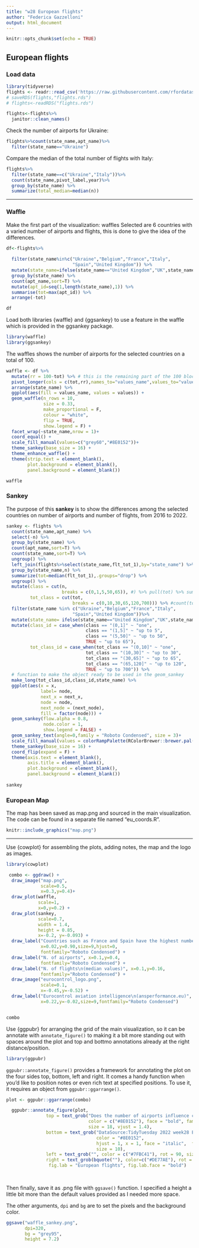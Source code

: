 ```yaml
---
title: "w28 European flights"
author: "Federica Gazzelloni"
output: html_document
---
```


```r
knitr::opts_chunk$set(echo = TRUE)
```

## European flights

### Load data

```r
library(tidyverse)
flights <- readr::read_csv('https://raw.githubusercontent.com/rfordatascience/tidytuesday/master/data/2022/2022-07-12/flights.csv')
# saveRDS(flights,"flights.rds")
# flights<-readRDS("flights.rds")
```


```r
flights<-flights%>%
  janitor::clean_names()
```


Check the number of airports for Ukraine:
```r
flights%>%count(state_name,apt_name)%>%
  filter(state_name=="Ukraine")
```


Compare the median of the total number of flights with Italy:
```r
flights%>%
  filter(state_name==c("Ukraine","Italy"))%>%
  count(state_name,pivot_label,year)%>%
  group_by(state_name) %>%
  summarize(total_median=median(n))
```

---

### Waffle

Make the first part of the visualization: waffles 
Selected are 6 countries with a varied number of airports and flights, this is done to give the idea of the differences.

```r
df<-flights%>%
  
  filter(state_name%in%c("Ukraine","Belgium","France","Italy",
                         "Spain","United Kingdom")) %>%
  mutate(state_name=ifelse(state_name=="United Kingdom","UK",state_name)) %>%
  group_by(state_name) %>%
  count(apt_name,sort=T) %>%
  mutate(apt_id=seq(1,length(state_name),1)) %>%
  summarise(tot=max(apt_id)) %>%
  arrange(-tot)

df
```

Load both libraries {waffle} and {ggsankey} to use a feature in the waffle which is provided in the ggsankey package.
```r
library(waffle)
library(ggsankey)
```


The waffles shows the number of airports for the selected countries on a total of 100.
```r
waffle <- df %>%
  mutate(rr = 100-tot) %>% # this is the remaining part of the 100 block
  pivot_longer(cols = c(tot,rr),names_to="values_name",values_to="values") %>% 
  arrange(state_name) %>%
  ggplot(aes(fill = values_name, values = values)) +
  geom_waffle(n_rows = 10, 
              size = 0.33, 
              make_proportional = F,
              colour = "white", 
              flip = TRUE,
              show.legend = F) +
  facet_wrap(~state_name,nrow = 1)+
  coord_equal() +
  scale_fill_manual(values=c("grey60","#8E0152"))+
  theme_sankey(base_size = 16) +
  theme_enhance_waffle() +
  theme(strip.text = element_blank(),
        plot.background = element_blank(),
        panel.background = element_blank())

waffle
```

### Sankey

The purpose of this **sankey** is to show the differences among the selected countries on number of airports and number of flights, from 2016 to 2022.

```r
sankey <- flights %>%
  count(state_name,apt_name) %>% 
  select(-n) %>%
  group_by(state_name) %>%
  count(apt_name,sort=T) %>%
  count(state_name,sort=T) %>%
  ungroup() %>%
  left_join(flights%>%select(state_name,flt_tot_1),by="state_name") %>%
  group_by(state_name,n) %>%
  summarize(tot=median(flt_tot_1),.groups="drop") %>%
  ungroup() %>%
  mutate(class = cut(n,
                     breaks = c(0,1,5,50,65)), #) %>% pull(tot) %>% summary()
         tot_class = cut(tot,
                         breaks = c(0,10,30,65,120,700))) %>% #count(tot_class)
  filter(state_name %in% c("Ukraine","Belgium","France","Italy",
                         "Spain","United Kingdom"))%>%
  mutate(state_name= ifelse(state_name=="United Kingdom","UK",state_name)) %>%
  mutate(class_id = case_when(class == "(0,1]" ~ "one",
                              class == "(1,5]" ~ "up to 5",
                              class == "(5,50]" ~ "up to 50",
                              TRUE ~ "up to 65"),
         tot_class_id = case_when(tot_class == "(0,10]" ~ "one",
                              tot_class == "(10,30]" ~ "up to 30",
                              tot_class == "(30,65]" ~ "up to 65",
                              tot_class == "(65,120]" ~ "up to 120",
                              TRUE ~ "up to 700")) %>%
  # function to make the object ready to be used in the geom_sankey
  make_long(tot_class_id,class_id,state_name) %>% 
  ggplot(aes(x = x, 
             label= node,
             next_x = next_x, 
             node = node, 
             next_node = (next_node),
             fill = factor(node))) +
  geom_sankey(flow.alpha = 0.8, 
              node.color = 1,
              show.legend = FALSE) +
  geom_sankey_text(angle=0,family = "Roboto Condensed", size = 3)+
  scale_fill_manual(values = colorRampPalette(RColorBrewer::brewer.pal(11, "PiYG"))(13))+
  theme_sankey(base_size = 16) +
  coord_flip(expand = F) +
  theme(axis.text = element_blank(),
        axis.title = element_blank(),
        plot.background = element_blank(),
        panel.background = element_blank())
  
sankey
```

### European Map

The map has been saved as map.png and sourced in the main visualization. The code can be found in a separate file named "eu_coords.R".

```r
knitr::include_graphics("map.png")
```



---

Use {cowplot} for assembling the plots, adding notes, the map and the logo as images.

```r
library(cowplot)
```

```r
 combo <- ggdraw() +
  draw_image("map.png",
             scale=0.5,
             x=0.3,y=0.4)+
  draw_plot(waffle,
            scale=1,
            x=0,y=0.2) +
  draw_plot(sankey, 
            scale=0.7,
            width = 1.4,
            height = 0.85,
            x=-0.2, y=-0.093) +
  draw_label("Countries such as France and Spain have the highest number of airports while this\nseems reasonable, other countries such as Ukraine with just one airport record\namong the countries with the highest total number of flights. Data are released\nwithin a range of 7 years from 2016 to 2022.",
             x=0.02,y=0.90,size=9,hjust=0, 
             fontfamily="Roboto Condensed") +
  draw_label("N. of airports", x=0.1,y=0.4,
             fontfamily="Roboto Condensed") +
  draw_label("N. of flights\n(median values)", x=0.1,y=0.16,
             fontfamily="Roboto Condensed") +
  draw_image("eurocontrol_logo.png",
             scale=0.1,
             x=-0.45,y=-0.52) +
  draw_label("Eurocontrol aviation intelligence\n(ansperformance.eu)",
             x=0.22,y=-0.02,size=9,fontfamily="Roboto Condensed")


combo
```


Use {ggpubr} for arranging the grid of the main visualization, so it can be annotate with `annotate_figure()` to making it a bit more standing out with spaces around the plot and top and bottmo annotations already at the right distance/position.

```r
library(ggpubr)
```

`ggpubr::annotate_figure()` provides a framework for annotating the plot on the four sides top, bottom, left and right. It comes a handy function when you'd like to position notes or even rich text at specified positions. To use it, it requires an object from `ggpubr::ggarrange()`.

```r
plot <- ggpubr::ggarrange(combo) 

  ggpubr::annotate_figure(plot,
               top = text_grob("Does the number of airports influence countries' aerial traffic?", 
                               color = c("#8E0152"), face = "bold", family = "Roboto Condensed", 
                               size = 18, vjust = 1.4),
               bottom = text_grob("DataSource:TidyTuesday 2022 week28 European flights\nDataViz: Federica Gazzelloni (@fgazzelloni)",
                                  color = "#8E0152",
                                  hjust = 1, x = 1, face = "italic",  family = "Roboto Condensed", 
                                  size = 10),
               left = text_grob("", color = c("#7FBC41"), rot = 90, size=10),
               right = text_grob(bquote(""), color=c("#DE77AE"), rot = 90, size=10),
                fig.lab = "European flights", fig.lab.face = "bold")
               
  
```


Then finally, save it as .png file with `ggsave()` function. I specified a height a little bit more than the default values provided as I needed more space.

The other arguments, `dpi` and `bg` are to set the pixels and the background color.

```r
ggsave("waffle_sankey.png",
       dpi=320,
       bg = "grey95",
       height = 7.2)
```






